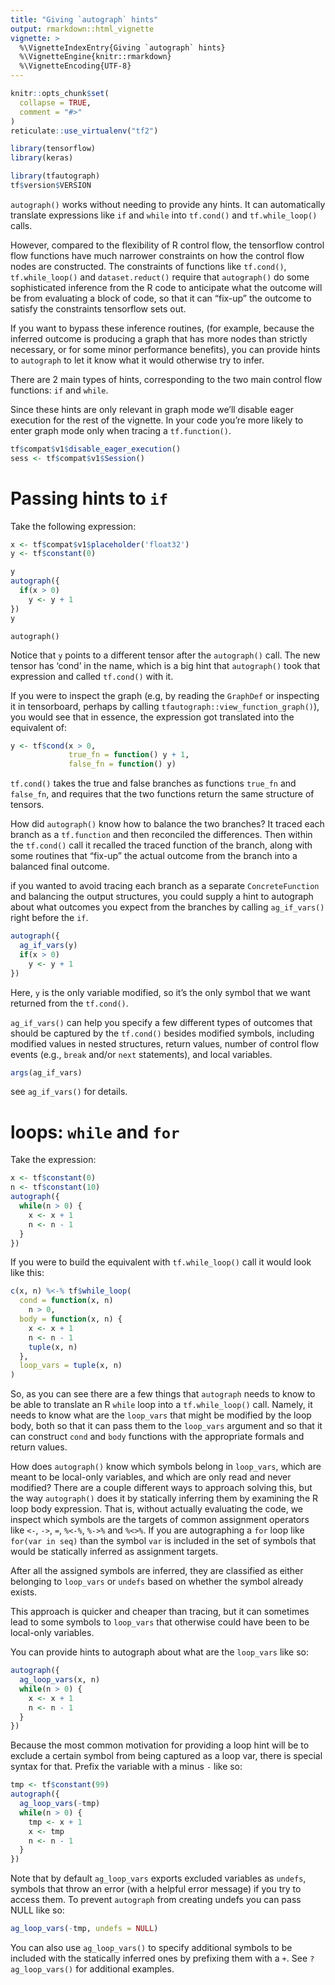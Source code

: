 ```yaml
---
title: "Giving `autograph` hints"
output: rmarkdown::html_vignette
vignette: >
  %\VignetteIndexEntry{Giving `autograph` hints}
  %\VignetteEngine{knitr::rmarkdown}
  %\VignetteEncoding{UTF-8}
---
```


```r
knitr::opts_chunk$set(
  collapse = TRUE,
  comment = "#>"
)
reticulate::use_virtualenv("tf2")
```

```r
library(tensorflow)
library(keras)

library(tfautograph)
tf$version$VERSION
```

`autograph()` works without needing to provide any hints. It can automatically
translate expressions like `if` and `while` into `tf.cond()` and
`tf.while_loop()` calls. 

However, compared to the flexibility of R control flow, the tensorflow control
flow functions have much narrower constraints on how the control flow nodes are
constructed. The constraints of functions like `tf.cond()`, `tf.while_loop()`
and `dataset.reduct()` require that `autograph()` do some sophisticated
inference from the R code to anticipate what the outcome will be from evaluating
a block of code, so that it can "fix-up" the outcome to satisfy the constraints
tensorflow sets out.

If you want to bypass these inference routines, (for example, because the
inferred outcome is producing a graph that has more nodes than strictly
necessary, or for some minor performance benefits), you can provide hints to
`autograph` to let it know what it would otherwise try to infer.

There are 2 main types of hints, corresponding to the two main control flow
functions: `if` and `while`.

Since these hints are only relevant in graph mode we'll disable eager execution
for the rest of the vignette. In your code you're more likely to enter graph
mode only when tracing a `tf.function()`.
```r
tf$compat$v1$disable_eager_execution()
sess <- tf$compat$v1$Session()
```



# Passing hints to `if` 

Take the following expression:
```r
x <- tf$compat$v1$placeholder('float32')
y <- tf$constant(0)
```


```r
y
autograph({
  if(x > 0)
    y <- y + 1
})
y
```

`autograph()`

Notice that `y` points to a different tensor after the `autograph()` call. The
new tensor has 'cond' in the name, which is a big hint that `autograph()` took
that expression and called `tf.cond()` with it.

If you were to inspect the graph (e.g, by reading the `GraphDef` or inspecting
it in tensorboard, perhaps by calling `tfautograph::view_function_graph()`), you
would see that in essence, the expression got translated into the equivalent of:
```r
y <- tf$cond(x > 0, 
             true_fn = function() y + 1,
             false_fn = function() y)
```

`tf.cond()` takes the true and false branches as functions `true_fn` and
`false_fn`, and requires that the two functions return the same structure of
tensors.

How did `autograph()` know how to balance the two branches? It traced each
branch as a `tf.function` and then reconciled the differences. Then within the
`tf.cond()` call it recalled the traced function of the branch, along with some
routines that "fix-up" the actual outcome from the branch into a balanced final
outcome.

if you wanted to avoid tracing each branch as a separate `ConcreteFunction` and
balancing the output structures, you could supply a hint to autograph about what
outcomes you expect from the branches by calling `ag_if_vars()` right before the
`if`.

```r
autograph({
  ag_if_vars(y)
  if(x > 0)
    y <- y + 1
})
```

Here, `y` is the only variable modified, so it's the only symbol that we want
returned from the `tf.cond()`.

`ag_if_vars()` can help you specify a few different types of outcomes that
should be captured by the `tf.cond()` besides modified symbols, including
modified values in nested structures, return values, number of control flow
events (e.g., `break` and/or `next` statements), and local variables.
```r
args(ag_if_vars)
```


see `ag_if_vars()` for details.

# loops: `while` and `for`

Take the expression:
```r
x <- tf$constant(0)
n <- tf$constant(10)
autograph({
  while(n > 0) {
    x <- x + 1
    n <- n - 1
  }
})
```

If you were to build the equivalent with `tf.while_loop()` call it would look like this:
```r
c(x, n) %<-% tf$while_loop(
  cond = function(x, n)
    n > 0,
  body = function(x, n) {
    x <- x + 1
    n <- n - 1
    tuple(x, n)
  },
  loop_vars = tuple(x, n)
)
```

So, as you can see there are a few things that `autograph` needs to know to be
able to translate an R `while` loop into a `tf.while_loop()` call. Namely, it
needs to know what are the `loop_vars` that might be modified by the loop body,
both so that it can pass them to the `loop_vars` argument and so that it can
construct `cond` and `body` functions with the appropriate formals and return
values.

How does `autograph()` know which symbols belong in `loop_vars`, which are meant
to be local-only variables, and which are only read and never modified? There
are a couple different ways to approach solving this, but the way `autograph()`
does it by statically inferring them by examining the R loop body expression.
That is, without actually evaluating the code, we inspect which symbols are the
targets of common assignment operators like `<-`, `->`, `=`, `%<-%`, `%->%` and
`%<>%`. If you are autographing a `for` loop like `for(var in seq)` than the
symbol `var` is included in the set of symbols that would be statically inferred
as assignment targets.

After all the assigned symbols are inferred, they are classified as either
belonging to `loop_vars` or `undefs` based on whether the symbol already exists.


This approach is quicker and cheaper than tracing, but it can sometimes lead to
some symbols to `loop_vars` that otherwise could have been to be local-only
variables.


You can provide hints to autograph about what are the `loop_vars` like so:
```r
autograph({
  ag_loop_vars(x, n)
  while(n > 0) {
    x <- x + 1
    n <- n - 1
  }
})
```

Because the most common motivation for providing a loop hint will be to exclude
a certain symbol from being captured as a loop var, there is special syntax for
that. Prefix the variable with a minus `-` like so:
```r
tmp <- tf$constant(99)
autograph({
  ag_loop_vars(-tmp)
  while(n > 0) {
    tmp <- x + 1
    x <- tmp
    n <- n - 1
  }
})
```

Note that by default `ag_loop_vars` exports excluded variables as `undefs`,
symbols that throw an error (with a helpful error message) if you try to access
them. To prevent `autograph` from creating undefs you can pass NULL like so:

```r
ag_loop_vars(-tmp, undefs = NULL)
```

You can also use `ag_loop_vars()` to specify additional symbols to be included
with the statically inferred ones by prefixing them with a `+`. See
`?ag_loop_vars()` for additional examples.
